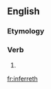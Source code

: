 ==English==

===Etymology===
{{suffix|infer|eth|lang=en}}

===Verb===
{{en-verb form}}

# {{en-archaic third-person singular of|infer}}

[[fr:inferreth]]